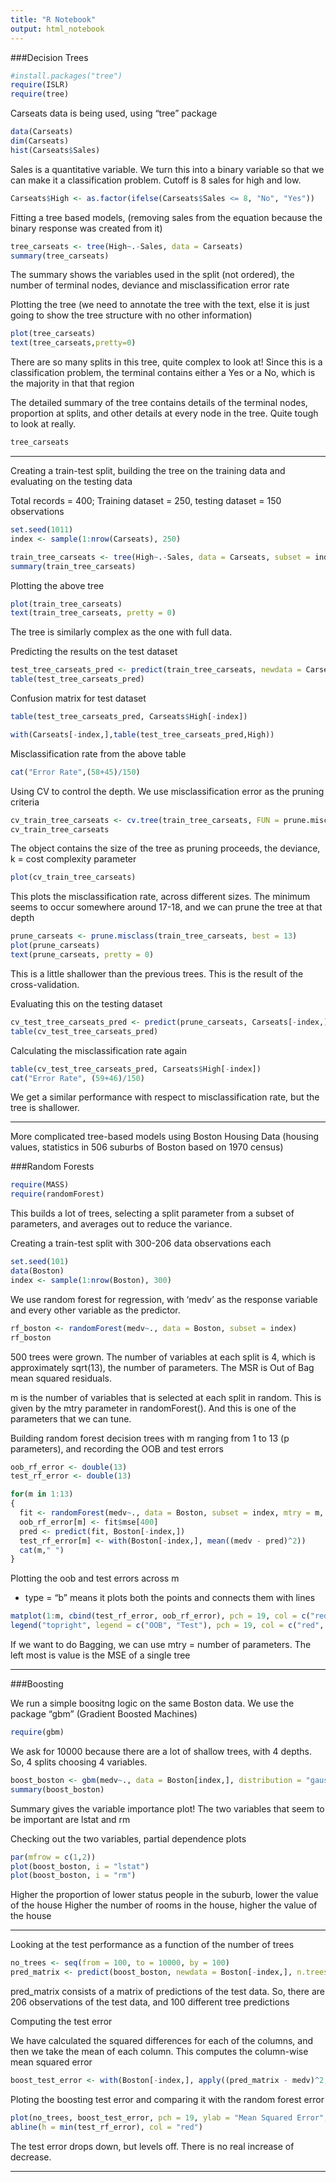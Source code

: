 ```yaml
---
title: "R Notebook"
output: html_notebook
---
```


###Decision Trees

```r
#install.packages("tree")
require(ISLR)
require(tree)
```

Carseats data is being used, using "tree" package

```r
data(Carseats)
dim(Carseats)
hist(Carseats$Sales)
```

Sales is a quantitative variable. We turn this into a binary variable so that we can make it a classification problem. Cutoff is 8 sales for high and low.

```r
Carseats$High <- as.factor(ifelse(Carseats$Sales <= 8, "No", "Yes"))
```

Fitting a tree based models, (removing sales from the equation because the binary response was created from it)

```r
tree_carseats <- tree(High~.-Sales, data = Carseats)
summary(tree_carseats)

```

The summary shows the variables used in the split (not ordered), the number of terminal nodes, deviance and misclassification error rate

Plotting the tree (we need to annotate the tree with the text, else it is just going to show the tree structure with no other information)
```r
plot(tree_carseats)
text(tree_carseats,pretty=0)
```

There are so many splits in this tree, quite complex to look at! Since this is a classification problem, the terminal contains either a Yes or a No, which is the majority in that that region

The detailed summary of the tree contains details of the terminal nodes, proportion at splits, and other details at every node in the tree. Quite tough to look at really.
```r
tree_carseats
```

---

Creating a train-test split, building the tree on the training data and evaluating on the testing data

Total records = 400; Training dataset = 250, testing dataset = 150 observations
```r
set.seed(1011)
index <- sample(1:nrow(Carseats), 250)

train_tree_carseats <- tree(High~.-Sales, data = Carseats, subset = index)
summary(train_tree_carseats)
```

Plotting the above tree
```r
plot(train_tree_carseats)
text(train_tree_carseats, pretty = 0)
```

The tree is similarly complex as the one with full data.

Predicting the results on the test dataset
```r
test_tree_carseats_pred <- predict(train_tree_carseats, newdata = Carseats[-index,], type = "class")
table(test_tree_carseats_pred)
```

Confusion matrix for test dataset
```r
table(test_tree_carseats_pred, Carseats$High[-index])

with(Carseats[-index,],table(test_tree_carseats_pred,High))
```

Misclassification rate from the above table
```r
cat("Error Rate",(58+45)/150)
```

Using CV to control the depth. We use misclassification error as the pruning criteria

```r
cv_train_tree_carseats <- cv.tree(train_tree_carseats, FUN = prune.misclass)
cv_train_tree_carseats
```

The object contains the size of the tree as pruning proceeds, the deviance, k = cost complexity parameter

```r
plot(cv_train_tree_carseats)
```

This plots the misclassification rate, across different sizes. The minimum seems to occur somewhere around 17-18, and we can prune the tree at that depth

```r
prune_carseats <- prune.misclass(train_tree_carseats, best = 13)
plot(prune_carseats)
text(prune_carseats, pretty = 0)
```

This is a little shallower than the previous trees. This is the result of the cross-validation.

Evaluating this on the testing dataset
```r
cv_test_tree_carseats_pred <- predict(prune_carseats, Carseats[-index,], type = "class")
table(cv_test_tree_carseats_pred)
```

Calculating the misclassification rate again
```r
table(cv_test_tree_carseats_pred, Carseats$High[-index])
cat("Error Rate", (59+46)/150)
```

We get a similar performance with respect to misclassification rate, but the tree is shallower.

---

More complicated tree-based models using Boston Housing Data (housing values, statistics in 506 suburbs of Boston based on 1970 census)

###Random Forests

```r
require(MASS)
require(randomForest)
```

This builds a lot of trees, selecting a split parameter from a subset of parameters, and averages out to reduce the variance.

Creating a train-test split with 300-206 data observations each
```r
set.seed(101)
data(Boston)
index <- sample(1:nrow(Boston), 300)
```

We use random forest for regression, with 'medv' as the response variable and every other variable as the predictor.


```r
rf_boston <- randomForest(medv~., data = Boston, subset = index)
rf_boston
```

500 trees were grown. The number of variables at each split is 4, which is approximately sqrt(13), the number of parameters. The MSR is Out of Bag mean squared residuals.

m is the number of variables that is selected at each split in random. This is given by the mtry parameter in randomForest(). And this is one of the parameters that we can tune.

Building random forest decision trees with m ranging from 1 to 13 (p parameters), and recording the OOB and test errors

```r
oob_rf_error <- double(13)
test_rf_error <- double(13)

for(m in 1:13)
{
  fit <- randomForest(medv~., data = Boston, subset = index, mtry = m, ntree = 400)
  oob_rf_error[m] <- fit$mse[400]
  pred <- predict(fit, Boston[-index,])
  test_rf_error[m] <- with(Boston[-index,], mean((medv - pred)^2))
  cat(m," ")
}

```


Plotting the oob and test errors across m

- type = "b" means it plots both the points and connects them with lines
```r
matplot(1:m, cbind(test_rf_error, oob_rf_error), pch = 19, col = c("red", "blue"), type = "b", ylab = "Mean Squared Error")
legend("topright", legend = c("OOB", "Test"), pch = 19, col = c("red", "blue"))
```

If we want to do Bagging, we can use mtry = number of parameters. The left most is value is the MSE of a single tree

---

###Boosting

We run a simple boositng logic on the same Boston data. We use the package "gbm" (Gradient Boosted Machines)

```r
require(gbm)
```

We ask for 10000 because there are a lot of shallow trees, with 4 depths. So, 4 splits choosing 4 variables.

```r
boost_boston <- gbm(medv~., data = Boston[index,], distribution = "gaussian", n.trees = 10000, shrinkage = 0.01, interaction.depth =4)
summary(boost_boston)
```

Summary gives the variable importance plot! The two variables that seem to be important are lstat and rm

Checking out the two variables, partial dependence plots
```r
par(mfrow = c(1,2))
plot(boost_boston, i = "lstat")
plot(boost_boston, i = "rm")
```

Higher the proportion of lower status people in the suburb, lower the value of the house
Higher the number of rooms in the house, higher the value of the house

---

Looking at the test performance as a function of the number of trees

```r
no_trees <- seq(from = 100, to = 10000, by = 100)
pred_matrix <- predict(boost_boston, newdata = Boston[-index,], n.trees = no_trees)

```

pred_matrix consists of a matrix of predictions of the test data. So, there are 206 observations of the test data, and 100 different tree predictions

Computing the test error

We have calculated the squared differences for each of the columns, and then we take the mean of each column. This computes the column-wise mean squared error
```r
boost_test_error <- with(Boston[-index,], apply((pred_matrix - medv)^2, 2, mean))
```


Ploting the boosting test error and comparing it with the random forest error

```r
plot(no_trees, boost_test_error, pch = 19, ylab = "Mean Squared Error", xlab = "# of Trees", main = "Boosting Test Error")
abline(h = min(test_rf_error), col = "red")
```

The test error drops down, but levels off. There is no real increase of decrease.

---
